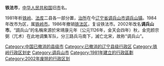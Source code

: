 '''铁法市'''，[[中华人民共和国|中华人民共和国]]旧[[省轄市|市]]名。

1981年析[[铁岭县|铁岭]]、[[法库县|法库]]二县各一部分置，[[治所|治所]]在今[[辽宁省|辽宁省]][[调兵山市|调兵山市]][[调兵山镇|调兵山镇]]。1984年改市为区，属[[铁岭市|铁岭市]]。1986年撤销[[铁法区|铁法区]]，复设铁法市。2002年改名'''调兵山市'''。“調兵山”的名稱來源於宋靖康元年（公元1126年，金天会四年）秋，金完颜宗弼（兀术）在此地调集军队，分三路兵马南下，滅亡北宋，故称“调兵山”。

{{中华人民共和国行政区划小作品}}
[[Category:中国已撤消的县级市|Category:中国已撤消的县级市]]
[[Category:已撤消的辽宁县级行政区|Category:已撤消的辽宁县级行政区]]
[[Category:铁岭行政区划史|Category:铁岭行政区划史]]
[[Category:调兵山市|Category:调兵山市]]
[[Category:1981年建立的行政區劃|Category:1981年建立的行政區劃]]
[[Category:2002年废除的行政区划|Category:2002年废除的行政区划]]